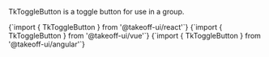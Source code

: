 
TkToggleButton is a toggle button for use in a group. 

<Tabs>
  <TabItem value="react" label="React" default>
    <CodeBlock
      language="jsx"
      showLineNumbers>
      {`import { TkToggleButton } from '@takeoff-ui/react'`}
    </CodeBlock>
  </TabItem>
  <TabItem value="vue" label="Vue">
    <CodeBlock
      language="jsx"
      showLineNumbers>
      {`import { TkToggleButton } from '@takeoff-ui/vue'`}
    </CodeBlock>
  </TabItem>
  <TabItem value="angular" label="Angular">
    <CodeBlock
      language="jsx"
      showLineNumbers>
      {`import { TkToggleButton } from '@takeoff-ui/angular'`}
    </CodeBlock>
  </TabItem>
</Tabs>
